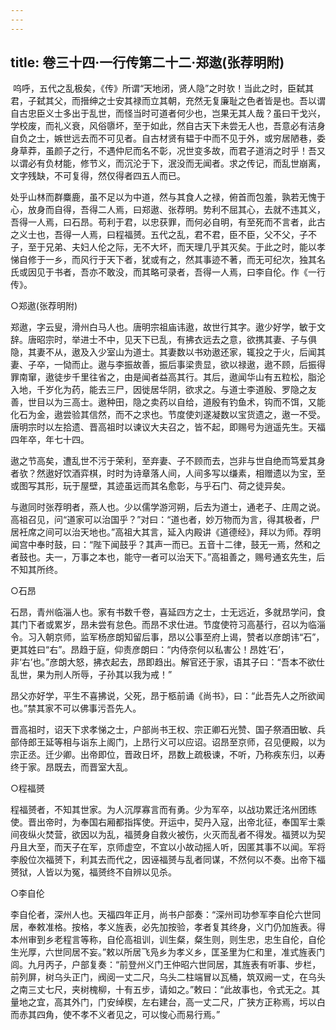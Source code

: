 ```yaml
---
---
---
```

title: 卷三十四·一行传第二十二·郑遨(张荐明附)
---

 呜呼，五代之乱极矣，《传》所谓“天地闭，贤人隐”之时欤！当此之时，臣弑其君，子弑其父，而搢绅之士安其禄而立其朝，充然无复廉耻之色者皆是也。吾以谓自古忠臣义士多出于乱世，而怪当时可道者何少也，岂果无其人哉？虽曰干戈兴，学校废，而礼义衰，风俗隳坏，至于如此，然自古天下未尝无人也，吾意必有洁身自负之士，嫉世远去而不可见者。自古材贤有韫于中而不见于外，或穷居陋巷，委身草莽，虽颜子之行，不遇仲尼而名不彰，况世变多故，而君子道消之时乎！吾又以谓必有负材能，修节义，而沉沦于下，泯没而无闻者。求之传记，而乱世崩离，文字残缺，不可复得，然仅得者四五人而已。

处乎山林而群麋鹿，虽不足以为中道，然与其食人之禄，俯首而包羞，孰若无愧于心，放身而自得，吾得二人焉，曰郑遨、张荐明。势利不屈其心，去就不违其义，吾得一人焉，曰石昂。苟利于君，以忠获罪，而何必自明，有至死而不言者，此古之义士也，吾得一人焉，曰程福赟。五代之乱，君不君，臣不臣，父不父，子不子，至于兄弟、夫妇人伦之际，无不大坏，而天理几乎其灭矣。于此之时，能以孝悌自修于一乡，而风行于天下者，犹或有之，然其事迹不著，而无可纪次，独其名氏或因见于书者，吾亦不敢没，而其略可录者，吾得一人焉，曰李自伦。作《一行传》。

○郑遨(张荐明附)

郑遨，字云叟，滑州白马人也。唐明宗祖庙讳遨，故世行其字。遨少好学，敏于文辞。唐昭宗时，举进士不中，见天下已乱，有拂衣远去之意，欲携其妻、子与俱隐，其妻不从，遨及入少室山为道士。其妻数以书劝遨还家，辄投之于火，后闻其妻、子卒，一恸而止。遨与李振故善，振后事梁贵显，欲以禄遨，遨不顾，后振得罪南窜，遨徒步千里往省之，由是闻者益高其行。其后，遨闻华山有五粒松，脂沦入地，千岁化为药，能去三尸，因徙居华阴，欲求之。与道士李道殷、罗隐之友善，世目以为三高士。遨种田，隐之卖药以自给，道殷有钓鱼术，钩而不饵，又能化石为金，遨尝验其信然，而不之求也。节度使刘遂凝数以宝货遗之，遨一不受。唐明宗时以左拾遗、晋高祖时以谏议大夫召之，皆不起，即赐号为逍遥先生。天福四年卒，年七十四。

遨之节高矣，遭乱世不污于荣利，至弃妻、子不顾而去，岂非与世自绝而笃爱其身者欤？然遨好饮酒弈棋，时时为诗章落人间，人间多写以缣素，相赠遗以为宝，至或图写其形，玩于屋壁，其迹虽远而其名愈彰，与乎石门、荷之徒异矣。

与遨同时张荐明者，燕人也。少以儒学游河朔，后去为道士，通老子、庄周之说。高祖召见，问“道家可以治国乎？”对曰：“道也者，妙万物而为言，得其极者，尸居衽席之间可以治天地也。”高祖大其言，延入内殿讲《道德经》，拜以为师。荐明闻宫中奉时鼓，曰：“陛下闻鼓乎？其声一而已。五音十二律，鼓无一焉，然和之者鼓也。夫一，万事之本也，能守一者可以治天下。”高祖善之，赐号通玄先生，后不知其所终。

○石昂

石昂，青州临淄人也。家有书数千卷，喜延四方之士，士无远近，多就昂学问，食其门下者或累岁，昂未尝有怠色。而昂不求仕进。节度使符习高基行，召以为临淄令。习入朝京师，监军杨彦朗知留后事，昂以公事至府上谒，赞者以彦朗讳“石”，更其姓曰“右”。昂趋于庭，仰责彦朗曰：“内侍奈何以私害公！昂姓‘石’，非‘右’也。”彦朗大怒，拂衣起去，昂即趋出。解官还于家，语其子曰：“吾本不欲仕乱世，果为刑人所辱，子孙其以我为戒！”

昂父亦好学，平生不喜拂说，父死，昂于柩前诵《尚书》，曰：“此吾先人之所欲闻也。”禁其家不可以佛事污吾先人。

晋高祖时，诏天下求孝悌之士，户部尚书王权、宗正卿石光赞、国子祭酒田敏、兵部侍郎王延等相与诣东上阁门，上昂行义可以应诏。诏昂至京师，召见便殿，以为宗正丞。迁少卿。出帝即位，晋政日坏，昂数上疏极谏，不听，乃称疾东归，以寿终于家。昂既去，而晋室大乱。

○程福赟

程福赟者，不知其世家。为人沉厚寡言而有勇。少为军卒，以战功累迁洺州团练使。晋出帝时，为奉国右厢都指挥使。开运中，契丹入寇，出帝北征，奉国军士乘间夜纵火焚营，欲因以为乱，福赟身自救火被伤，火灭而乱者不得发。福赟以为契丹且大至，而天子在军，京师虚空，不宜以小故动摇人听，因匿其事不以闻。军将李殷位次福赟下，利其去而代之，因诬福赟与乱者同谋，不然何以不奏。出帝下福赟狱，人皆以为冤，福赟终不自辨以见杀。

○李自伦

李自伦者，深州人也。天福四年正月，尚书户部奏：“深州司功参军李自伦六世同居，奉敕准格。按格，孝义旌表，必先加按验，孝者复其终身，义门仍加旌表。得本州审到乡老程言等称，自伦高祖训，训生粲，粲生则，则生忠，忠生自伦，自伦生光厚，六世同居不妄。”敕以所居飞凫乡为孝义乡，匡圣里为仁和里，准式旌表门闾。九月丙子，户部复奏：“前登州义门王仲昭六世同居，其旌表有听事、步栏，前列屏，树乌头正门，阀阅一丈二尺，乌头二柱端冒以瓦桶，筑双阙一丈，在乌头之南三丈七尺，夹树槐柳，十有五步，请如之。”敕曰：“此故事也，令式无之。其量地之宜，高其外门，门安绰楔，左右建台，高一丈二尺，广狭方正称焉，圬以白而赤其四角，使不孝不义者见之，可以悛心而易行焉。”

